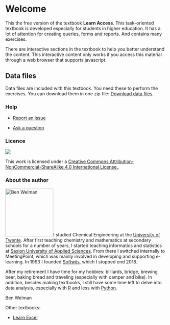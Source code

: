 # Welcome {.unnumbered}

This the free version of the textbook **Learn Access**. This task-oriented textbook is developed especially for students in higher education. It has a lot of attention for creating queries, forms and reports. And contains many exercises.

::: {.content-visible when-format="html"}
There are interactive sections in the textbook to help you better understand the content. This interactive content only works if you access this material through a web browser that supports javascript.
:::

::: callout-important
## Data files

Data files are included with this textbook. You need these to perform the exercises. You can download them in one zip file: [Download data files](files-learnaccess.zip).
:::

### Help

-   [Report an issue](https://github.com/bwelman/learnaccess/issues)

-   [Ask a question](https://github.com/bwelman/learnaccess/discussions)

### Licence {.unnumbered}

[![](images/creativecommons-by-nc-sa.png)](https://creativecommons.org/licenses/by-nc-sa/4.0)

This work is licensed under a <a rel="license" href="https://creativecommons.org/licenses/by-nc-sa/4.0">Creative Commons Attribution-NonCommercial-ShareAlike 4.0 International License.</a>.

### About the author {.unnumbered}

![Ben Welman](images/benw2.png){.quarto-cover-image .image-fluid width="150"}I studied Chemical Engineering at the [University of Twente](https://www.utwente.nl/en/). After first teaching chemistry and mathematics at secondary schools for a number of years, I started teaching informatics and statistics at [Saxion University of Applied Sciences](https://www.saxion.edu/). From there I switched internally to MeetingPoint, which was mainly involved in developing and supporting e-learning. In 1993 I founded [Softwijs](https://bwelman.github.io/softwijs/), which I stopped end 2018.

After my retirement I have time for my hobbies: billiards, bridge, brewing beer, baking bread and traveling (especially with camper and bike). In addition, besides making textbooks, I still have some time left to delve into data analysis, especially with [R](https://en.wikipedia.org/wiki/R_(programming_language)) and less with [Python](https://www.python.org/).

Ben Welman

Other textbooks:

-   [Learn Excel](https://learnexcel.netlify.app/)
